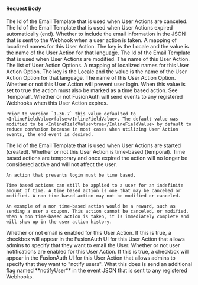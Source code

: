 
#### Request Body

<APIBlock>
  <APIField name="userAction.cancelEmailTemplateId" type="UUID" optional>
    The Id of the Email Template that is used when User Actions are canceled.
  </APIField>
  <APIField name="userAction.endEmailTemplateId" type="UUID" optional>
    The Id of the Email Template that is used when User Actions expired automatically (end).
  </APIField>
  <APIField name="userAction.includeEmailInEventJSON" type="Boolean" optional>
    Whether to include the email information in the JSON that is sent to the Webhook when a user action is taken.
  </APIField>
  <APIField name="userAction.localizedNames" type="Map<Locale, String>" optional>
    A mapping of localized names for this User Action. The key is the Locale and the value is the name of the User Action for that language.
  </APIField>
  <APIField name="userAction.modifyEmailTemplateId" type="UUID" optional>
    The Id of the Email Template that is used when User Actions are modified.
  </APIField>
  <APIField name="userAction.name" type="String" required>
    The name of this User Action.
  </APIField>
  <APIField name="userAction.options" type="Array" optional>
    The list of User Action Options.
  </APIField>
  <APIField name="userAction.options[x].localizedNames" type="Map<Locale, String>" optional>
    A mapping of localized names for this User Action Option. The key is the Locale and the value is the name of the User Action Option for that language.
  </APIField>
  <APIField name="userAction.options[x].name" type="String" optional>
    The name of this User Action Option.
  </APIField>
  <APIField name="userAction.preventLogin" type="Boolean" optional defaults="false">
    Whether or not this User Action will prevent user login. When this value is set to <InlineFieldValue>true</InlineFieldValue> the action must also be marked as a time based action. See `temporal`.
  </APIField>
  <APIField name="userAction.sendEndEvent" type="Boolean" optional defaults="true">
    Whether or not FusionAuth will send events to any registered Webhooks when this User Action expires.

    Prior to version `1.36.7` this value defaulted to <InlineFieldValue>false</InlineFieldValue>. The default value was modified to be <InlineFieldValue>true</InlineFieldValue> by default to reduce confusion because in most cases when utilizing User Action events, the end event is desired.
  </APIField>
  <APIField name="userAction.startEmailTemplateId" type="UUID" optional>
    The Id of the Email Template that is used when User Actions are started (created).
  </APIField>
  <APIField name="userAction.temporal" type="Boolean" optional defaults="false">
    Whether or not this User Action is time-based (temporal). Time based actions are temporary and once expired the action will no longer be considered active and will not affect the user.

    An action that prevents login must be time based.

    Time based actions can still be applied to a user for an indefinite amount of time. A time based action is one that may be canceled or modified. A non time-based action may not be modified or canceled.

    An example of a non time-based action would be a reward, such as sending a user a coupon. This action cannot be canceled, or modified. When a non time-based action is taken, it is immediately complete and will show up in the user action history.
  </APIField>
  <APIField name="userAction.userEmailingEnabled" type="Boolean" optional defaults="false">
    Whether or not email is enabled for this User Action. If this is true, a checkbox will appear in the FusionAuth UI for this User Action that allows admins to specify that they want to email the User.
  </APIField>
  <APIField name="userAction.userNotificationsEnabled" type="Boolean" optional defaults="false">
    Whether or not user notifications are enabled for this User Action. If this is true, a checkbox will appear in the FusionAuth UI for this User Action that allows admins to specify that they want to "notify users". What this does is send an additional flag named **notifyUser** in the event JSON that is sent to any registered Webhooks.
  </APIField>
</APIBlock>

<JSON title="Example Request JSON" src="user-actions/request.json" />
